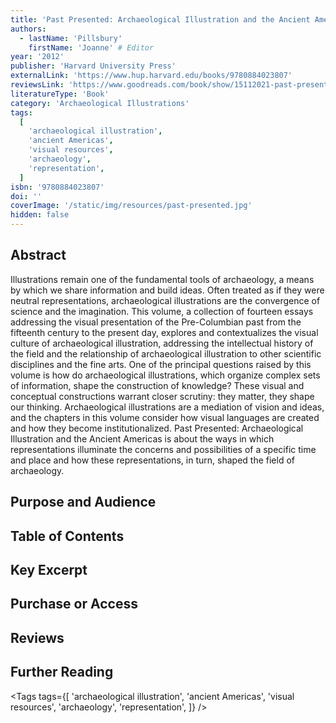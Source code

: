 ```yaml
---
title: 'Past Presented: Archaeological Illustration and the Ancient Americas'
authors:
  - lastName: 'Pillsbury'
    firstName: 'Joanne' # Editor
year: '2012'
publisher: 'Harvard University Press'
externalLink: 'https://www.hup.harvard.edu/books/9780884023807'
reviewsLink: 'https://www.goodreads.com/book/show/15112021-past-presented'
literatureType: 'Book'
category: 'Archaeological Illustrations'
tags:
  [
    'archaeological illustration',
    'ancient Americas',
    'visual resources',
    'archaeology',
    'representation',
  ]
isbn: '9780884023807'
doi: ''
coverImage: '/static/img/resources/past-presented.jpg'
hidden: false
---
```


## Abstract

Illustrations remain one of the fundamental tools of archaeology, a means by which we share information and build ideas. Often treated as if they were neutral representations, archaeological illustrations are the convergence of science and the imagination. This volume, a collection of fourteen essays addressing the visual presentation of the Pre-Columbian past from the fifteenth century to the present day, explores and contextualizes the visual culture of archaeological illustration, addressing the intellectual history of the field and the relationship of archaeological illustration to other scientific disciplines and the fine arts. One of the principal questions raised by this volume is how do archaeological illustrations, which organize complex sets of information, shape the construction of knowledge? These visual and conceptual constructions warrant closer scrutiny: they matter, they shape our thinking. Archaeological illustrations are a mediation of vision and ideas, and the chapters in this volume consider how visual languages are created and how they become institutionalized. Past Presented: Archaeological Illustration and the Ancient Americas is about the ways in which representations illuminate the concerns and possibilities of a specific time and place and how these representations, in turn, shaped the field of archaeology.

## Purpose and Audience

## Table of Contents

## Key Excerpt

## Purchase or Access

## Reviews

## Further Reading

<Tags
  tags={[
    'archaeological illustration',
    'ancient Americas',
    'visual resources',
    'archaeology',
    'representation',
  ]}
/>
